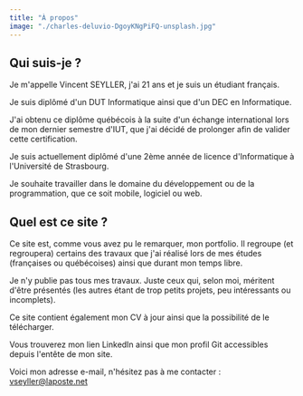 ```yaml
---
title: "À propos"
image: "./charles-deluvio-DgoyKNgPiFQ-unsplash.jpg"
---
```



## Qui suis-je ?

Je m'appelle Vincent SEYLLER, j'ai 21 ans et je suis un étudiant français.

Je suis diplômé d'un DUT Informatique ainsi que d'un DEC en Informatique.

J'ai obtenu ce diplôme québécois à la suite d'un échange international lors de mon dernier semestre d'IUT, que j'ai décidé de prolonger afin de valider cette certification.

Je suis actuellement diplômé d'une 2ème année de licence d'Informatique à l'Université de Strasbourg.

Je souhaite travailler dans le domaine du développement ou de la programmation, que ce soit mobile, logiciel ou web.

## Quel est ce site ?

Ce site est, comme vous avez pu le remarquer, mon portfolio. Il regroupe (et regroupera) certains des travaux que j'ai réalisé lors de mes études (françaises ou québécoises) ainsi que durant mon temps libre.

Je n'y publie pas tous mes travaux. Juste ceux qui, selon moi, méritent d'être présentés (les autres étant de trop petits projets, peu intéressants ou incomplets).

Ce site contient également mon CV à jour ainsi que la possibilité de le télécharger.

Vous trouverez mon lien LinkedIn ainsi que mon profil Git accessibles depuis l'entête de mon site.

Voici mon adresse e-mail, n'hésitez pas à me contacter : vseyller@laposte.net